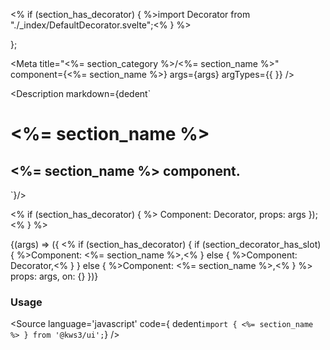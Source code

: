 <% if (section_has_decorator) { %>import Decorator from "./_index/DefaultDecorator.svelte";<% } %>

};

<Meta
  title="<%= section_category %>/<%= section_name %>"
  component={<%= section_name %>}
  args={args}
  argTypes={{
  }}
/>

<Description markdown={dedent`
# <%= section_name %>
## <%= section_name %> component.
`}/>

<% if (section_has_decorator) { %>
  Component: Decorator,
  props: args
});
<% } %>

<Canvas>
  <Story
  name="<%= section_name %>"
  args={args}
  >
  {(args) => ({
    <% if (section_has_decorator) { if (section_decorator_has_slot) { %>Component: <%= section_name %>,<% } else { %>Component: Decorator,<% } } else { %>Component: <%= section_name %>,<% } %>
    props: args,
    on: {}
  })}
  </Story>
</Canvas>

<ArgsTable story="<%= section_name %>" />

### Usage
<Source
  language='javascript'
  code={ dedent`import { <%= section_name %> } from '@kws3/ui';`}
/>